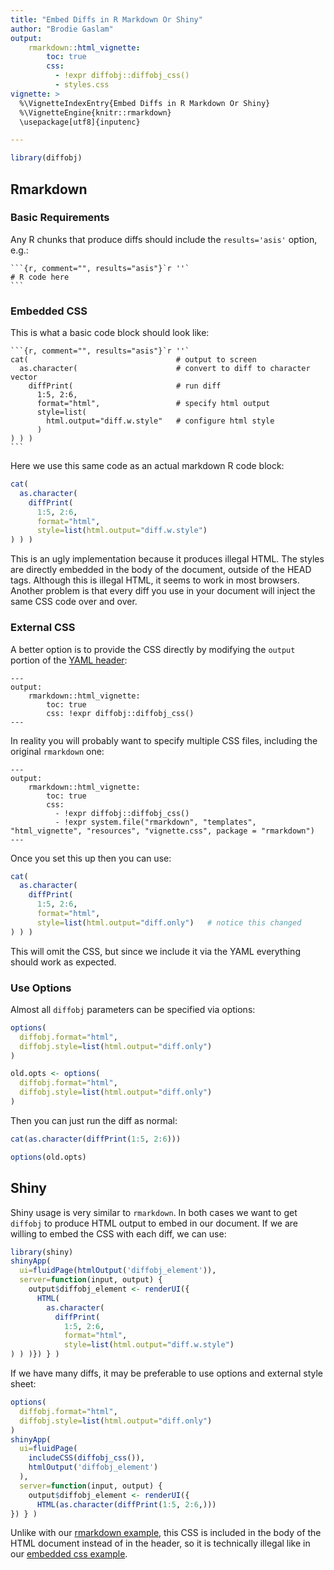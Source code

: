 ```yaml
---
title: "Embed Diffs in R Markdown Or Shiny"
author: "Brodie Gaslam"
output:
    rmarkdown::html_vignette:
        toc: true
        css:
          - !expr diffobj::diffobj_css()
          - styles.css
vignette: >
  %\VignetteIndexEntry{Embed Diffs in R Markdown Or Shiny}
  %\VignetteEngine{knitr::rmarkdown}
  \usepackage[utf8]{inputenc}

---
```


```r
library(diffobj)
```

## Rmarkdown

### Basic Requirements

Any R chunks that produce diffs should include the `results='asis'` option,
e.g.:

````
```{r, comment="", results="asis"}`r ''`
# R code here
```
````

### Embedded CSS

This is what a basic code block should look like:

````
```{r, comment="", results="asis"}`r ''`
cat(                                 # output to screen
  as.character(                      # convert to diff to character vector
    diffPrint(                       # run diff
      1:5, 2:6,
      format="html",                 # specify html output
      style=list(
        html.output="diff.w.style"   # configure html style
      )
) ) )
```
````

Here we use this same code as an actual markdown R code block:

```r
cat(
  as.character(
    diffPrint(
      1:5, 2:6,
      format="html",
      style=list(html.output="diff.w.style")
) ) )
```

This is an ugly implementation because it produces illegal HTML.  The styles are
directly embedded in the body of the document, outside of the HEAD tags.
Although this is illegal HTML, it seems to work in most browsers.  Another
problem is that every diff you use in your document will inject the same CSS
code over and over.

### External CSS

A better option is to provide the CSS directly by modifying the `output`
portion of the [YAML
header](https://bookdown.org/yihui/rmarkdown/r-package-vignette.html):

```
---
output:
    rmarkdown::html_vignette:
        toc: true
        css: !expr diffobj::diffobj_css()
---
```

In reality you will probably want to specify multiple CSS files, including the
original `rmarkdown` one:

```
---
output:
    rmarkdown::html_vignette:
        toc: true
        css:
          - !expr diffobj::diffobj_css()
          - !expr system.file("rmarkdown", "templates", "html_vignette", "resources", "vignette.css", package = "rmarkdown")
---
```

Once you set this up then you can use:

```r
cat(
  as.character(
    diffPrint(
      1:5, 2:6,
      format="html",
      style=list(html.output="diff.only")   # notice this changed
) ) )
```

This will omit the CSS, but since we include it via the YAML everything should
work as expected.

### Use Options

Almost all `diffobj` parameters can be specified via options:

```r
options(
  diffobj.format="html",
  diffobj.style=list(html.output="diff.only")
)
```
```r
old.opts <- options(
  diffobj.format="html",
  diffobj.style=list(html.output="diff.only")
)
```
Then you can just run the diff as normal:
```r
cat(as.character(diffPrint(1:5, 2:6)))
```
```r
options(old.opts)
```

## Shiny

Shiny usage is very similar to `rmarkdown`.  In both cases we want to get
`diffobj` to produce HTML output to embed in our document.  If we are willing to
embed the CSS with each diff, we can use:

```r
library(shiny)
shinyApp(
  ui=fluidPage(htmlOutput('diffobj_element')),
  server=function(input, output) {
    output$diffobj_element <- renderUI({
      HTML(
        as.character(
          diffPrint(
            1:5, 2:6,
            format="html",
            style=list(html.output="diff.w.style")
) ) )}) } )
```

If we have many diffs, it may be preferable to use options and external
style sheet:

```r
options(
  diffobj.format="html",
  diffobj.style=list(html.output="diff.only")
)
shinyApp(
  ui=fluidPage(
    includeCSS(diffobj_css()),
    htmlOutput('diffobj_element')
  ),
  server=function(input, output) {
    output$diffobj_element <- renderUI({
      HTML(as.character(diffPrint(1:5, 2:6,)))
}) } )
```

Unlike with our [rmarkdown example](#external-css), this CSS is included
in the body of the HTML document instead of in the header, so it is technically
illegal like in our [embedded css example](#embedded-css).

